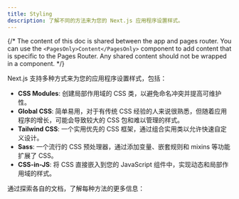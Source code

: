 ```yaml
---
title: Styling
description: 了解不同的方法来为您的 Next.js 应用程序设置样式。
---
```


{/* The content of this doc is shared between the app and pages router. You can use the `<PagesOnly>Content</PagesOnly>` component to add content that is specific to the Pages Router. Any shared content should not be wrapped in a component. */}

Next.js 支持多种方式来为您的应用程序设置样式，包括：

- **CSS Modules**: 创建局部作用域的 CSS 类，以避免命名冲突并提高可维护性。
- **Global CSS**: 简单易用，对于有传统 CSS 经验的人来说很熟悉，但随着应用程序的增长，可能会导致较大的 CSS 包和难以管理的样式。
- **Tailwind CSS**: 一个实用优先的 CSS 框架，通过组合实用类以允许快速自定义设计。
- **Sass**: 一个流行的 CSS 预处理器，通过添加变量、嵌套规则和 mixins 等功能扩展了 CSS。
- **CSS-in-JS**: 将 CSS 直接嵌入到您的 JavaScript 组件中，实现动态和局部作用域的样式。

通过探索各自的文档，了解每种方法的更多信息：
